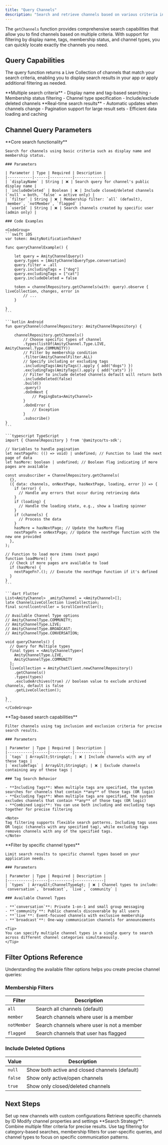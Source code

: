 ```yaml
---
title: "Query Channels"
description: "Search and retrieve channels based on various criteria including display name, tags, membership status, and channel type"
---
```


The `getChannels` function provides comprehensive search capabilities that allow you to find channels based on multiple criteria. With support for filtering by display name, tags, membership status, and channel types, you can quickly locate exactly the channels you need.

## Query Capabilities

The query function returns a Live Collection of channels that match your search criteria, enabling you to display search results in your app or apply additional filtering as needed.

<CardGroup cols={2}>
  <Card title="Advanced Filtering" icon="filter">
    **Multiple search criteria**
    - Display name and tag-based searching
    - Membership status filtering
    - Channel type specification
    - Include/exclude deleted channels
  </Card>
  <Card title="Live Collection Results" icon="bolt">
    **Real-time search results**
    - Automatic updates when channels change
    - Pagination support for large result sets
    - Efficient data loading and caching
  </Card>
</CardGroup>

## Channel Query Parameters

<Tabs>
  <Tab title="Basic Search">
    **Core search functionality**
    
    Search for channels using basic criteria such as display name and membership status.

    ### Parameters

    | Parameter | Type | Required | Description |
    |-----------|------|----------|-------------|
    | `displayName` | String | ❌ | Search query for channel's public display name |
    | `includeDeleted` | Boolean | ❌ | Include closed/deleted channels (`null` = both, `false` = active only) |
    | `filter` | String | ❌ | Membership filter: `all` (default), `member`, `notMember`, `flagged` |
    | `userId` | String | ❌ | Search channels created by specific user (admin only) |

    ### Code Examples

    <CodeGroup>
    ```swift iOS
    var token: AmityNotificationToken?

    func queryChannelExample() {
        
        let query = AmityChannelQuery()
        query.types = [AmityChannelQueryType.conversation]
        query.filter = .all
        query.includingTags = ["dog"]
        query.excludingTags = ["cat"]
        query.includeDeleted = false

        token = channelRepository.getChannels(with: query).observe { liveCollection, changes, error in
            // ...
        }
        
    }
    ```

    ```kotlin Android
    fun queryChannel(channelRepository: AmityChannelRepository) {

        channelRepository.getChannels()
            // Choose specific types of channel
            .types(listOf(AmityChannel.Type.LIVE, AmityChannel.Type.COMMUNITY))
            // Filter by membership condition
            .filter(AmityChannelFilter.ALL)
            // Specify including or excluding tags
            .includingTags(AmityTags().apply { add("dogs") })
            .excludingTags(AmityTags().apply { add("cats") })
            // Filter to include deleted channels default will return both
            .includeDeleted(false)
            .build()
            .query()
            .doOnNext {
                // PagingData<AmityChannel>
            }
            .doOnError {
                // Exception
            }
            .subscribe()
    }
    ```

    ```typescript TypeScript
    import { ChannelRepository } from '@amityco/ts-sdk';

    // Variables to handle pagination
    let nextPageFn: (() => void) | undefined; // Function to load the next page of data
    let hasMore: boolean | undefined; // Boolean flag indicating if more pages are available

    const unsubscriber = ChannelRepository.getChannels(
      {},
      ({ data: channels, onNextPage, hasNextPage, loading, error }) => {
        if (error) {
          // Handle any errors that occur during retrieving data
        }
        if (loading) {
          // Handle the loading state, e.g., show a loading spinner
        }
        if (channels) {
          // Process the data
        }
        hasMore = hasNextPage; // Update the hasMore flag
        nextPageFn = onNextPage; // Update the nextPage function with the new one provided
      },
    );

    // Function to load more items (next page)
    function loadMore() {
      // Check if more pages are available to load
      if (hasMore) {
        nextPageFn?.(); // Execute the nextPage function if it's defined
      }
    }
    ```

    ```dart Flutter
    List<AmityChannel> _amityChannel = <AmityChannel>[];
    late ChannelLiveCollection liveCollection;
    final scrollcontroller = ScrollController();

    // Available Channel Type options
    // AmityChannelType.COMMUNITY;
    // AmityChannelType.LIVE;
    // AmityChannelType.BROADCAST;
    // AmityChannelType.CONVERSATION;

    void queryChannels() {
      // Query for Multiple types
      final types = <AmityChannelType>[
        AmityChannelType.LIVE,
        AmityChannelType.COMMUNITY
      ];
      liveCollection = AmityChatClient.newChannelRepository()
        .getChannels()
        .types(types)
        .excludeArchives(true) // boolean value to exclude archived channels, default is false
        .getLiveCollection(); 

    }
    ```
    </CodeGroup>
  </Tab>
  
  <Tab title="Tag Filtering">
    **Tag-based search capabilities**
    
    Filter channels using tag inclusion and exclusion criteria for precise search results.

    ### Parameters

    | Parameter | Type | Required | Description |
    |-----------|------|----------|-------------|
    | `tags` | Array&lt;String&gt; | ❌ | Include channels with any of these tags |
    | `excludeTags` | Array&lt;String&gt; | ❌ | Exclude channels containing any of these tags |

    ### Tag Search Behavior

    - **Including Tags**: When multiple tags are specified, the system searches for channels that contain **any** of those tags (OR logic)
    - **Excluding Tags**: When multiple tags are specified, the system excludes channels that contain **any** of those tags (OR logic)
    - **Combined Logic**: You can use both including and excluding tags together for precise filtering

    <Note>
    Tag filtering supports flexible search patterns. Including tags uses OR logic (channels with any specified tag), while excluding tags removes channels with any of the specified tags.
    </Note>
  </Tab>
  
  <Tab title="Channel Types">
    **Filter by specific channel types**
    
    Limit search results to specific channel types based on your application needs.

    ### Parameters

    | Parameter | Type | Required | Description |
    |-----------|------|----------|-------------|
    | `types` | Array&lt;ChannelType&gt; | ❌ | Channel types to include: `conversation`, `broadcast`, `live`, `community` |

    ### Available Channel Types

    - **`conversation`**: Private 1-on-1 and small group messaging
    - **`community`**: Public channels discoverable by all users
    - **`live`**: Event-focused channels with exclusive membership
    - **`broadcast`**: One-way communication channels for announcements

    <Tip>
    You can specify multiple channel types in a single query to search across different channel categories simultaneously.
    </Tip>
  </Tab>
</Tabs>

## Filter Options Reference

Understanding the available filter options helps you create precise channel queries:

### Membership Filters

| Filter | Description |
|--------|-------------|
| `all` | Search all channels (default) |
| `member` | Search channels where user is a member |
| `notMember` | Search channels where user is not a member |
| `flagged` | Search channels that user has flagged |

### Include Deleted Options

| Value | Description |
|-------|-------------|
| `null` | Show both active and closed channels (default) |
| `false` | Show only active/open channels |
| `true` | Show only closed/deleted channels |

## Next Steps

<CardGroup cols={3}>
  <Card title="Create Channels" href="create-channel" icon="plus">
    Set up new channels with custom configurations
  </Card>
  <Card title="Get Channels" href="get-channel" icon="file">
    Retrieve specific channels by ID
  </Card>
  <Card title="Update Channels" href="update-channel" icon="pen">
    Modify channel properties and settings
  </Card>
</CardGroup>

<Tip>
**Search Strategy**: Combine multiple filter criteria for precise results. Use tag filtering for category-based searches, membership filters for user-specific queries, and channel types to focus on specific communication patterns.
</Tip>
